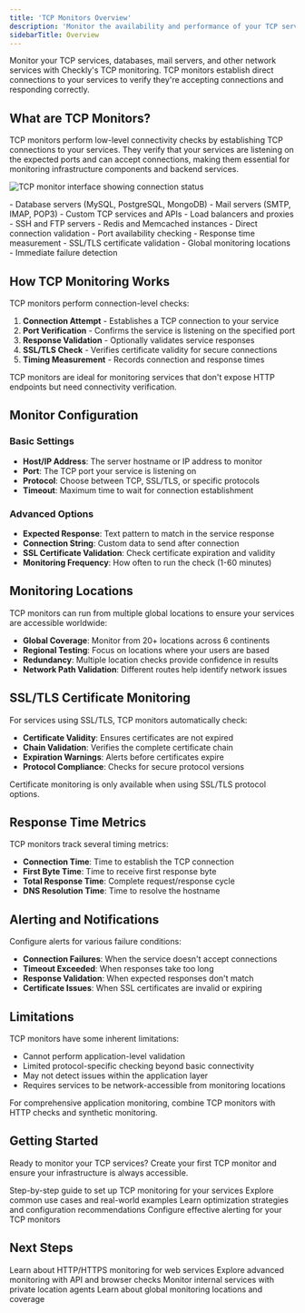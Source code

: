 ```yaml
---
title: 'TCP Monitors Overview'
description: 'Monitor the availability and performance of your TCP services by establishing connections and verifying responses.'
sidebarTitle: Overview
---
```


Monitor your TCP services, databases, mail servers, and other network services with Checkly's TCP monitoring. TCP monitors establish direct connections to your services to verify they're accepting connections and responding correctly.

## What are TCP Monitors?

TCP monitors perform low-level connectivity checks by establishing TCP connections to your services. They verify that your services are listening on the expected ports and can accept connections, making them essential for monitoring infrastructure components and backend services.

![TCP monitor interface showing connection status](/images/tcp-monitors/tcp-monitor-overview.png)

<CardGroup cols={2}>
<Card title="Perfect for" icon="check">
- Database servers (MySQL, PostgreSQL, MongoDB)
- Mail servers (SMTP, IMAP, POP3)
- Custom TCP services and APIs
- Load balancers and proxies
- SSH and FTP servers
- Redis and Memcached instances
</Card>

<Card title="Key benefits" icon="network-wired">
- Direct connection validation
- Port availability checking
- Response time measurement
- SSL/TLS certificate validation
- Global monitoring locations
- Immediate failure detection
</Card>
</CardGroup>

## How TCP Monitoring Works

TCP monitors perform connection-level checks:

1. **Connection Attempt** - Establishes a TCP connection to your service
2. **Port Verification** - Confirms the service is listening on the specified port
3. **Response Validation** - Optionally validates service responses
4. **SSL/TLS Check** - Verifies certificate validity for secure connections
5. **Timing Measurement** - Records connection and response times

<Tip>
TCP monitors are ideal for monitoring services that don't expose HTTP endpoints but need connectivity verification.
</Tip>

## Monitor Configuration

### Basic Settings

- **Host/IP Address**: The server hostname or IP address to monitor
- **Port**: The TCP port your service is listening on
- **Protocol**: Choose between TCP, SSL/TLS, or specific protocols
- **Timeout**: Maximum time to wait for connection establishment

### Advanced Options

- **Expected Response**: Text pattern to match in the service response
- **Connection String**: Custom data to send after connection
- **SSL Certificate Validation**: Check certificate expiration and validity
- **Monitoring Frequency**: How often to run the check (1-60 minutes)


## Monitoring Locations

TCP monitors can run from multiple global locations to ensure your services are accessible worldwide:

- **Global Coverage**: Monitor from 20+ locations across 6 continents
- **Regional Testing**: Focus on locations where your users are based
- **Redundancy**: Multiple location checks provide confidence in results
- **Network Path Validation**: Different routes help identify network issues

## SSL/TLS Certificate Monitoring

For services using SSL/TLS, TCP monitors automatically check:

- **Certificate Validity**: Ensures certificates are not expired
- **Chain Validation**: Verifies the complete certificate chain
- **Expiration Warnings**: Alerts before certificates expire
- **Protocol Compliance**: Checks for secure protocol versions

<Warning>
Certificate monitoring is only available when using SSL/TLS protocol options.
</Warning>

## Response Time Metrics

TCP monitors track several timing metrics:

- **Connection Time**: Time to establish the TCP connection
- **First Byte Time**: Time to receive first response byte
- **Total Response Time**: Complete request/response cycle
- **DNS Resolution Time**: Time to resolve the hostname

## Alerting and Notifications

Configure alerts for various failure conditions:

- **Connection Failures**: When the service doesn't accept connections
- **Timeout Exceeded**: When responses take too long
- **Response Validation**: When expected responses don't match
- **Certificate Issues**: When SSL certificates are invalid or expiring


## Limitations

TCP monitors have some inherent limitations:

- Cannot perform application-level validation
- Limited protocol-specific checking beyond basic connectivity
- May not detect issues within the application layer
- Requires services to be network-accessible from monitoring locations

<Note>
For comprehensive application monitoring, combine TCP monitors with HTTP checks and synthetic monitoring.
</Note>

## Getting Started

Ready to monitor your TCP services? Create your first TCP monitor and ensure your infrastructure is always accessible.

<CardGroup cols={2}>
<Card title="Creating Your First TCP Monitor" href="/docs/detect/uptime-monitoring/tcp-monitors/creating-your-first-tcp-monitor">
Step-by-step guide to set up TCP monitoring for your services
</Card>

<Card title="TCP Monitor Use Cases" href="/docs/detect/uptime-monitoring/tcp-monitors/use-cases">
Explore common use cases and real-world examples
</Card>

<Card title="TCP Monitor Best Practices" href="/docs/detect/uptime-monitoring/tcp-monitors/best-practices">
Learn optimization strategies and configuration recommendations
</Card>

<Card title="Alert Configuration" href="/docs/communicate/alerts">
Configure effective alerting for your TCP monitors
</Card>
</CardGroup>

## Next Steps

<CardGroup cols={2}>
<Card title="URL Monitors" href="/docs/detect/uptime-monitoring/url-monitors/overview">
Learn about HTTP/HTTPS monitoring for web services
</Card>

<Card title="Synthetic Monitoring" href="/docs/detect/synthetic-monitoring/overview">
Explore advanced monitoring with API and browser checks
</Card>

<Card title="Private Locations" href="/docs/getting-started/platform/private-locations/overview">
Monitor internal services with private location agents
</Card>

<Card title="Monitoring Locations" href="/docs/concepts/locations">
Learn about global monitoring locations and coverage
</Card>
</CardGroup>